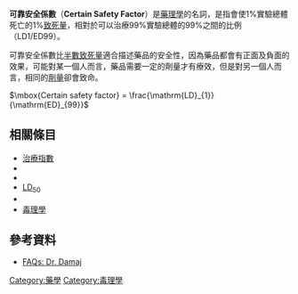 {{medical}}
'''可靠安全係數'''（'''Certain Safety Factor'''）是[[藥理學|藥理學]]的名詞，是指會使1%實驗總體死亡的1%[[致死量|致死量]]，相對於可以治療99%實驗總體的99%{{link-en|有效劑量 (藥理學)|Effective dose (pharmacology)|有效劑量}}之間的比例（LD1/ED99）。

可靠安全係數比[[半數致死量|半數致死量]]適合描述藥品的安全性，因為藥品都會有正面及負面的效果，可能對某一個人而言，藥品需要一定的劑量才有療效，但是對另一個人而言，相同的[[劑量|劑量]]卻會致命。

<math>\mbox{Certain safety factor} = \frac{\mathrm{LD}_{1}}{\mathrm{ED}_{99}}</math>

==相關條目==
* [[治療指數|治療指數]]
* {{link-en|有效劑量 (藥理學)|Effective dose (pharmacology)}}
* {{link-en|半数抑制量|IC50|IC<sub>50</sub>}}
* [[半數致死量|LD<sub>50</sub>]]
* {{link-en|半最大效应浓度|EC50|EC<sub>50</sub>}}
* [[毒理學|毒理學]]

==參考資料==
*[http://www.courses.vcu.edu/ptxed/m2/faqs_damaj.htm FAQs: Dr. Damaj] {{Wayback|url=http://www.courses.vcu.edu/ptxed/m2/faqs_damaj.htm |date=20171217013921 }}

{{pharma-stub}}

[[Category:藥學|Category:藥學]]
[[Category:毒理學|Category:毒理學]]